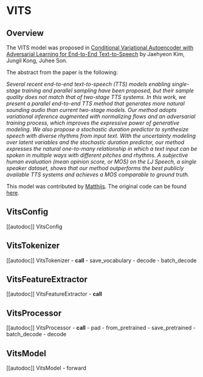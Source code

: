 <!--Copyright 2023 The HuggingFace Team. All rights reserved.

Licensed under the Apache License, Version 2.0 (the "License"); you may not use this file except in compliance with
the License. You may obtain a copy of the License at

http://www.apache.org/licenses/LICENSE-2.0

Unless required by applicable law or agreed to in writing, software distributed under the License is distributed on
an "AS IS" BASIS, WITHOUT WARRANTIES OR CONDITIONS OF ANY KIND, either express or implied. See the License for the
specific language governing permissions and limitations under the License.
-->

# VITS

## Overview

The VITS model was proposed in [Conditional Variational Autoencoder with Adversarial Learning for End-to-End Text-to-Speech](https://arxiv.org/abs/2106.06103) by Jaehyeon Kim, Jungil Kong, Juhee Son.

The abstract from the paper is the following:

*Several recent end-to-end text-to-speech (TTS) models enabling single-stage training and parallel sampling have been proposed, but their sample quality does not match that of two-stage TTS systems. In this work, we present a parallel end-to-end TTS method that generates more natural sounding audio than current two-stage models. Our method adopts variational inference augmented with normalizing flows and an adversarial training process, which improves the expressive power of generative modeling. We also propose a stochastic duration predictor to synthesize speech with diverse rhythms from input text. With the uncertainty modeling over latent variables and the stochastic duration predictor, our method expresses the natural one-to-many relationship in which a text input can be spoken in multiple ways with different pitches and rhythms. A subjective human evaluation (mean opinion score, or MOS) on the LJ Speech, a single speaker dataset, shows that our method outperforms the best publicly available TTS systems and achieves a MOS comparable to ground truth.*

This model was contributed by [Matthijs](https://huggingface.co/Matthijs). The original code can be found [here](https://github.com/jaywalnut310/vits).

## VitsConfig

[[autodoc]] VitsConfig

## VitsTokenizer

[[autodoc]] VitsTokenizer
    - __call__
    - save_vocabulary
    - decode
    - batch_decode

## VitsFeatureExtractor

[[autodoc]] VitsFeatureExtractor
    - __call__

## VitsProcessor

[[autodoc]] VitsProcessor
    - __call__
    - pad
    - from_pretrained
    - save_pretrained
    - batch_decode
    - decode

## VitsModel

[[autodoc]] VitsModel
    - forward
